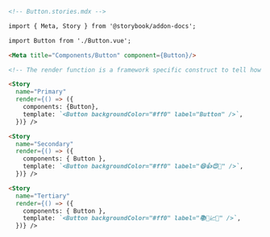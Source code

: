 ```md
<!-- Button.stories.mdx -->

import { Meta, Story } from '@storybook/addon-docs';

import Button from './Button.vue';

<Meta title="Components/Button" component={Button}/>

<!-- The render function is a framework specific construct to tell how the story should render -->

<Story 
  name="Primary"
  render={() => ({
    components: {Button},
    template: `<Button backgroundColor="#ff0" label="Button" />`,
  })} />

<Story
  name="Secondary"
  render={() => ({
    components: { Button },
    template: `<Button backgroundColor="#ff0" label="😄👍😍💯" />`,
  })} />

<Story
  name="Tertiary"
  render={() => ({
    components: { Button },
    template: `<Button backgroundColor="#ff0" label="📚📕📈🤓" />`,
  })} />
```